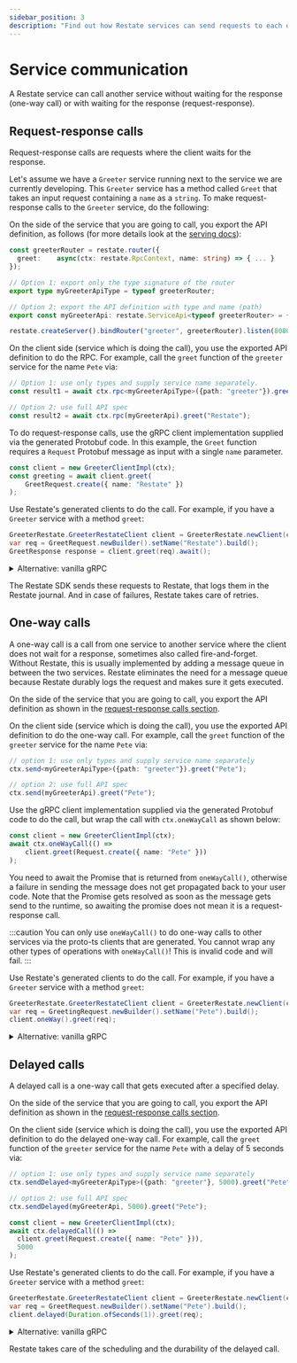 ```yaml
---
sidebar_position: 3
description: "Find out how Restate services can send requests to each other."
---
```



# Service communication
A Restate service can call another service without waiting for the response (one-way call) or with waiting for the response (request-response).

## Request-response calls
Request-response calls are requests where the client waits for the response.

Let's assume we have a `Greeter` service running next to the service we are currently developing.
This `Greeter` service has a method called `Greet` that takes an input request containing a `name` as a `string`.
To make request-response calls to the `Greeter` service, do the following:

<Tabs groupId="sdk" queryString>
<TabItem value="ts" label="TypeScript" default>

On the side of the service that you are going to call, you export the API definition, as follows (for more details look at the [serving docs](/develop/sdk/serving)):

```ts
const greeterRouter = restate.router({
  greet:    async(ctx: restate.RpcContext, name: string) => { ... }
});

// Option 1: export only the type signature of the router
export type myGreeterApiType = typeof greeterRouter;

// Option 2: export the API definition with type and name (path)
export const myGreeterApi: restate.ServiceApi<typeof greeterRouter> = { path : "greeter" };

restate.createServer().bindRouter("greeter", greeterRouter).listen(8080);
```

On the client side (service which is doing the call), you use the exported API definition to do the RPC.
For example, call the `greet` function of the `greeter` service for the name `Pete` via:

```ts
// Option 1: use only types and supply service name separately. 
const result1 = await ctx.rpc<myGreeterApiType>({path: "greeter"}).greet("Restate");

// Option 2: use full API spec
const result2 = await ctx.rpc(myGreeterApi).greet("Restate");
```

</TabItem>
<TabItem value="ts-grpc" label="TypeScript-gRPC">

To do request-response calls, use the gRPC client implementation supplied via the generated Protobuf code.
In this example, the `Greet` function requires a `Request` Protobuf message as input with a single `name` parameter.

```typescript
const client = new GreeterClientImpl(ctx);
const greeting = await client.greet(
    GreetRequest.create({ name: "Restate" })
);
```

</TabItem>
<TabItem value="java" label="Java">

Use Restate's generated clients to do the call.
For example, if you have a `Greeter` service with a method `greet`:

```java
GreeterRestate.GreeterRestateClient client = GreeterRestate.newClient(ctx);
var req = GreetRequest.newBuilder().setName("Restate").build();
GreetResponse response = client.greet(req).await();
```


<details>
<summary>Alternative: vanilla gRPC</summary>

You can do request-response calls via `ctx.call` by supplying it with the gRPC method descriptor and request, by using the generated Protobuf code.
In this example, the `Greet` function requires a `Request` Protobuf message as input with a single `name` parameter.

```java
var req = GreetRequest.newBuilder().setName("Pete").build();
GreetResponse response = ctx.call(
    GreeterGrpc.getGreetMethod(),
    req
).await();
```

</details>

</TabItem>
</Tabs>

The Restate SDK sends these requests to Restate, that logs them in the Restate journal.
And in case of failures, Restate takes care of retries.


## One-way calls
A one-way call is a call from one service to another service where the client does not wait for a response, sometimes also called fire-and-forget.
Without Restate, this is usually implemented by adding a message queue in between the two services. 
Restate eliminates the need for a message queue because Restate durably logs the request and makes sure it gets executed.

<Tabs groupId="sdk" queryString>
<TabItem value="ts" label="TypeScript" default>

On the side of the service that you are going to call, you export the API definition as shown in the [request-response calls section](/develop/sdk/service-communication#request-response-calls).

On the client side (service which is doing the call), you use the exported API definition to do the one-way call. For example, call the `greet` function of the `greeter` service for the name `Pete` via:

```ts
// option 1: use only types and supply service name separately
ctx.send<myGreeterApiType>({path: "greeter"}).greet("Pete");

// option 2: use full API spec
ctx.send(myGreeterApi).greet("Pete");
```

</TabItem>
<TabItem value="ts-grpc" label="TypeScript-gRPC">

Use the gRPC client implementation supplied via the generated Protobuf code to do the call, but wrap the call with `ctx.oneWayCall` as shown below:

```typescript
const client = new GreeterClientImpl(ctx);
await ctx.oneWayCall(() =>
    client.greet(Request.create({ name: "Pete" }))
);
```

You need to await the Promise that is returned from `oneWayCall()`, otherwise a failure in sending the message does not get propagated back to your user code.
Note that the Promise gets resolved as soon as the message gets send to the runtime, so awaiting the promise does not mean it is a request-response call.

:::caution
You can only use `oneWayCall()` to do one-way calls to other services via the proto-ts clients that are generated.
You cannot wrap any other types of operations with `oneWayCall()`! This is invalid code and will fail.
:::


</TabItem>
<TabItem value="java" label="Java">

Use Restate's generated clients to do the call.
For example, if you have a `Greeter` service with a method `greet`:

```java
GreeterRestate.GreeterRestateClient client = GreeterRestate.newClient(ctx);
var req = GreetingRequest.newBuilder().setName("Pete").build();
client.oneWay().greet(req);
```


<details>
<summary>Alternative: vanilla gRPC</summary>

You can do one-way calls via `ctx.oneWayCall` by supplying it with the gRPC method descriptor and request, by using the generated Protobuf code.
In this example, the `Greet` function requires a `Request` Protobuf message as input with a single `name` parameter.

```java
var req = GreetRequest.newBuilder().setName("Pete").build();
ctx.oneWayCall(
  GreeterGrpc.getGreetMethod(),
  req
);
```

</details>

</TabItem>
</Tabs>


## Delayed calls
A delayed call is a one-way call that gets executed after a specified delay.


<Tabs groupId="sdk" queryString>
<TabItem value="ts" label="TypeScript" default>

On the side of the service that you are going to call, you export the API definition as shown in the [request-response calls section](/services/sdk/service-communication#request-response-calls).

On the client side (service which is doing the call), you use the exported API definition to do the delayed one-way call. For example, call the `greet` function of the `greeter` service for the name `Pete` with a delay of 5 seconds  via:

```ts
// option 1: use only types and supply service name separately
ctx.sendDelayed<myGreeterApiType>({path: "greeter"}, 5000).greet("Pete");

// option 2: use full API spec
ctx.sendDelayed(myGreeterApi, 5000).greet("Pete");
```

</TabItem>
<TabItem value="ts-grpc" label="TypeScript-gRPC">

```typescript
const client = new GreeterClientImpl(ctx);
await ctx.delayedCall(() =>
  client.greet(Request.create({ name: "Pete" })),
  5000
);
```

</TabItem>
<TabItem value="java" label="Java">

Use Restate's generated clients to do the call.
For example, if you have a `Greeter` service with a method `greet`:

```java
GreeterRestate.GreeterRestateClient client = GreeterRestate.newClient(ctx);
var req = GreetRequest.newBuilder().setName("Pete").build();
client.delayed(Duration.ofSeconds(1)).greet(req);
```

<details>
<summary>Alternative: vanilla gRPC</summary>

You can do delayed calls via `ctx.delayedCall` by supplying it with the gRPC method descriptor and request, by using the generated Protobuf code.
In this example, the `Greet` function requires a `Request` Protobuf message as input with a single `name` parameter.

```java
var req = GreetRequest.newBuilder().setName("Pete").build();
ctx.delayedCall(
  GreeterGrpc.getGreetMethod(),
  req,
  Duration.ofMinutes(15)
);
```

</details>

</TabItem>
</Tabs>


Restate takes care of the scheduling and the durability of the delayed call.